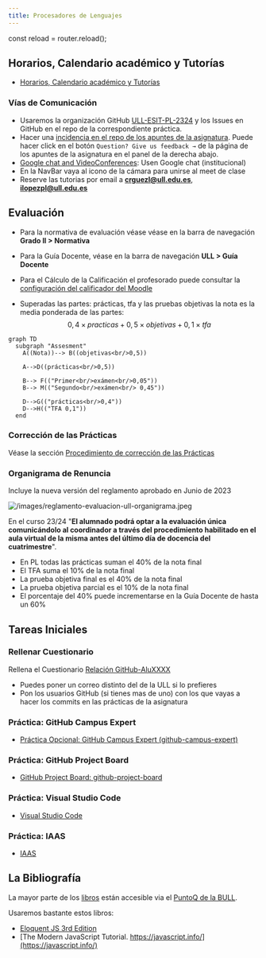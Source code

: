 ```yaml
---
title: Procesadores de Lenguajes
---
```


const reload = router.reload();

## Horarios, Calendario académico y Tutorías

* [Horarios, Calendario académico y Tutorías](/schedules)


### Vías de Comunicación

* Usaremos la organización GitHub [ULL-ESIT-PL-2324](https://github.com/ULL-ESIT-PL-2324) y los Issues en GitHub en el repo de la correspondiente práctica. 
* Hacer una [incidencia en el repo de los apuntes de la asignatura](https://github.com/ULL-ESIT-PL-2324/pl-nextra/issues). Puede hacer click en el botón `Question? Give us feedback →` de la página de los apuntes de la asignatura en el panel de la derecha abajo.
* [Google chat and VideoConferences](https://mail.google.com/chat/u/1/#chat/welcome): Usen Google chat (institucional) 
* En la NavBar vaya al icono de la cámara para unirse al meet de clase 
* Reserve las tutorias por email a **crguezl@ull.edu.es**, **ilopezpl@ull.edu.es**

## Evaluación 

* Para la normativa de evaluación véase véase en la barra de navegación **Grado II > Normativa**
* Para la Guía Docente, véase en la barra de navegación **ULL > Guía Docente**
* Para el Cálculo de la Calificación el profesorado puede consultar la [configuración del calificador del Moodle](https://campusingenieriaytecnologia2324.ull.es/grade/edit/tree/index.php?id=2324090147)

* Superadas las partes: prácticas, tfa y las pruebas objetivas  la nota es la media ponderada de las partes:
  $$0,4 \times practicas + 0,5 \times objetivas + 0,1 \times tfa$$

```mermaid
graph TD
  subgraph "Assesment"
    A((Nota))--> B((objetivas<br/>0,5))

    A-->D((prácticas<br/>0,5))

    B--> F(("Primer<br/>exámen<br/>0,05"))
    B--> M(("Segundo<br/>exámen<br/> 0,45"))

    D-->G(("prácticas<br/>0,4"))
    D-->H(("TFA 0,1"))
  end
```

### Corrección de las Prácticas

Véase la sección [Procedimiento de corrección de las Prácticas](/topics/introduction-to-pl/correccion-de-practicas)

### Organigrama de Renuncia

Incluye la nueva versión del reglamento aprobado en Junio de 2023

![/images/reglamento-evaluacion-ull-organigrama.jpeg](/images/reglamento-evaluacion-ull-organigrama.jpeg)

En el curso 23/24 "**El alumnado podrá optar a la evaluación única comunicándolo al coordinador a través del procedimiento habilitado en el aula virtual de la misma antes del último día de docencia del cuatrimestre**".
 
* En PL todas las prácticas suman el 40% de la nota final
* El TFA suma el 10% de la nota final
* La prueba objetiva final es el 40% de la nota final
* La prueba objetiva parcial es el 10% de la nota final
* El porcentaje del 40% puede incrementarse en la Guía Docente de hasta un 60% 

## Tareas Iniciales

### Rellenar Cuestionario 

Rellena el Cuestionario 
[Relación GitHub-AluXXXX](https://campusingenieriaytecnologia2324.ull.es/mod/assign/view.php?id=1984)  

* Puedes poner un correo distinto del de la ULL si lo prefieres
* Pon los usuarios GitHub (si tienes mas de uno) con los que vayas a hacer los commits en las prácticas de la asignatura

### Práctica: GitHub Campus Expert

* [Práctica Opcional: GitHub Campus Expert (github-campus-expert)](/labs/github-campus-expert)

### Práctica: GitHub Project Board

* [GitHub Project Board: github-project-board](/labs/github-project-board)

### Práctica: Visual Studio Code

* [Visual Studio Code](/labs/visual-studio-code)

### Práctica: IAAS

* [IAAS](/labs/iaas)

## La Bibliografía

La mayor parte de los [libros](/references) están accesible via el [PuntoQ de la BULL](/recursos/#bull).

Usaremos bastante estos libros:

* [Eloquent JS 3rd Edition](https://eloquentjavascript.net/)
* [The Modern JavaScript Tutorial. https://javascript.info/](https://javascript.info/)



